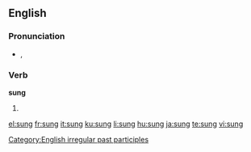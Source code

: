 {{also|súng}}
==English==

===Pronunciation===
* {{IPA|/sʌŋ/}}, {{SAMPA|/sVN/}}
*: {{rhymes|ʌŋ}}

===Verb===
'''sung'''

# {{past participle of|[[sing]]}}

[[Category:English irregular past participles]]

[[el:sung]]
[[fr:sung]]
[[it:sung]]
[[ku:sung]]
[[li:sung]]
[[hu:sung]]
[[ja:sung]]
[[te:sung]]
[[vi:sung]]